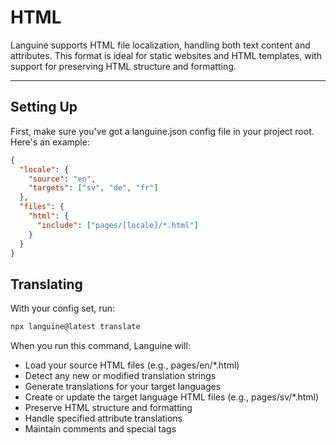 # HTML

Languine supports HTML file localization, handling both text content and attributes. This format is ideal for static websites and HTML templates, with support for preserving HTML structure and formatting.

---

## Setting Up

First, make sure you've got a languine.json config file in your project root. Here's an example:

```json
{
  "locale": {
    "source": "en",
    "targets": ["sv", "de", "fr"]
  },
  "files": {
    "html": {
      "include": ["pages/[locale]/*.html"]
    }
  }
}
```

## Translating

With your config set, run:

```bash
npx languine@latest translate
```

When you run this command, Languine will:

- Load your source HTML files (e.g., pages/en/*.html)
- Detect any new or modified translation strings
- Generate translations for your target languages
- Create or update the target language HTML files (e.g., pages/sv/*.html)
- Preserve HTML structure and formatting
- Handle specified attribute translations
- Maintain comments and special tags
